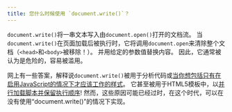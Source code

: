 ```yaml
---
title: 您什么时候使用 `document.write()`？
---
```


`document.write()`将一串文本写入由`document.open()`打开的文档流。 当`document.write()`在页面加载后被执行时，它将调用`document.open`来清除整个文档（`<head>`和`<body>`被移除！）。 并用给定的参数值替换内容。 因此，它通常被认为是危险的，容易被滥用。

网上有一些答案，解释说`document.write()`被用于分析代码或[当你想包括只有在启用JavaScript的情况下才应该工作的样式](https://www.quirksmode.org/blog/archives/2005/06/three_javascrip_1.html)。 它甚至被用于HTML5模板中，以[并行加载脚本并保留执行顺序](https://github.com/paulirish/html5-boilerplate/wiki/Script-Loading-Techniques#documentwrite-script-tag)! 然而，这些原因可能已经过时，在这个时代，可以在没有使用“document.write()”的情况下实现。
